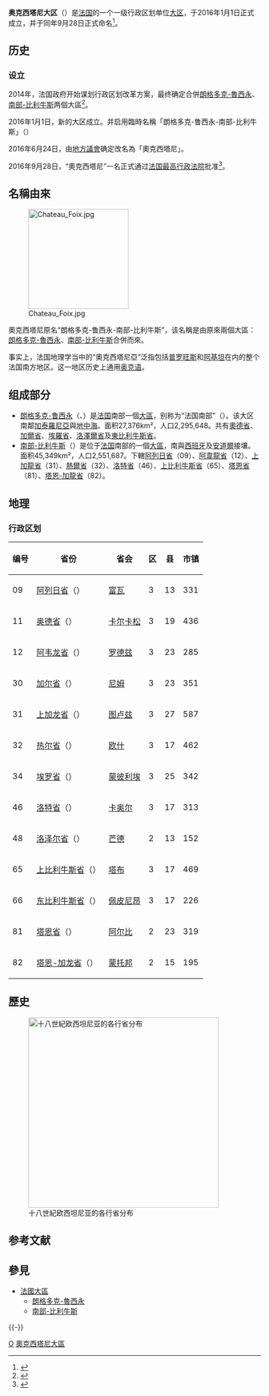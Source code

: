 {{not|奧克西塔尼亞}}
{{expand|time=2015-12-14T21:46:15+00:00}}
{{noteTA
|1 = zh-hans:比利牛斯; zh-hant:比利牛斯; zh-tw:庇里牛斯;
}}
{{Infobox settlement
<!-- See Template:Infobox settlement for additional fields and descriptions -->
| official_name            = 奧克西塔尼大區
| native_name             = {{native name|oc|Occitània}}
| native_name_lang        = fr
| settlement_type         = [[法国大区|大区]]
| image_skyline           = DSCN2174Pont du Gard.jpg
| image_caption           = [[羅馬時代|羅馬時代]]興建的[[加爾橋|加爾橋]]
| image_flag              = Flag of Occitanie.svg
| flag_size               = 120px
| image_shield            = Arms of the French Region of Languedoc-Roussillon.svg
| shield_size             =
| image_blank_emblem      =  
| blank_emblem_size       = 75px
| image_map               = Occitanie in France 2016.svg
| map_caption             = 
| motto                   = 
| coordinates             = 
| subdivision_type        = 國家
| subdivision_name        = {{flagu|France}}
| seat_type               = [[法国省会及大区首府|大区首府]]
| seat                    = [[圖盧茲|圖盧茲]]
| parts_type              = [[省_(法国)|省]]
| parts_style             = list
| parts                   = 13
| p1                      = [[阿列日省|阿列日省]](09)
| p2                      = [[奥德省|奥德省]] (11)
| p3                      = [[阿韦龙省|阿韦龙省]] (12)
| p4                      = [[加尔省|加尔省]] (30)
| p5                      = [[热尔省|热尔省]] (32)
| p6                      = [[上加龙省|上加龙省]] (31)
| p7                      = [[上比利牛斯省|上比利牛斯省]] (65)
| p8                      = [[埃罗省|埃罗省]] (34)
| p9                      = [[洛特省|洛特省]] (46)
| p10                     = [[洛泽尔省|洛泽尔省]] (48)
| p11                     = [[东比利牛斯省|东比利牛斯省]] (66)
| p12                     = [[塔恩省|塔恩省]] (81)
| p13                     = [[塔恩-加龙省|塔恩-加龙省]] (82)
| p14                     = 
| leader_party            = [[社会党_(法国)|PS]]
| leader_title            = {{le|法國和科西嘉議會區域委員會現任主席列表|List of current presidents of the regional councils of France and the Corsican Assembly|區域委員會主席}}
| leader_name             = {{le|卡羅爾·德爾加|Carole Delga}}
| area_footnotes          = 
| area_total_km2          = 72724
| area_land_km2           = 
| area_water_km2          = 
| area_rank               = 第三
| population_footnotes    = 
| population_total        = 5,839,867
| population_as_of        = 2015
| population_density_km2  = auto
| population_demonym      = Occitans
| timezone1               = [[Central_European_Time|CET]]
| utc_offset1             = +01:00
| timezone1_DST           = [[Central_European_Summer_Time|CEST]]
| utc_offset1_DST         = +02:00
| blank_name_sec1         = [[Gross_domestic_product|GDP]]
| blank_info_sec1         = {{plainlist|
*€1,590 億 (面值; 2015年)<ref name="insee.fr">{{cite web|url=https://www.insee.fr/fr/statistiques/1893220|title=Produits intérieurs bruts régionaux et valeurs ajoutées régionales de 1990 à 2015 - Insee|website=www.insee.fr|access-date=2021-01-04|archive-date=2019-04-03|archive-url=https://web.archive.org/web/20190403054511/http://www.insee.fr/fr/themes/detail.asp?reg_id=99&ref_id=pib-va-reg-base-2010|dead-url=no}}</ref>
*$2,000 億  ([[购买力平价|PPP]]; 2016年)}}
| blank2_name_sec1        = GDP per capita
| blank2_info_sec1        = €27,449 (面值; 2015年)<ref name="insee.fr"/>
| blank_name_sec2         = [[First_level_NUTS_of_the_European_Union#France|NUTS Region]]
| blank_info_sec2         = 
| website                 = 
| iso_code                = FR-OCC 
| footnotes               = 
}}
'''奥克西塔尼大区'''（{{lang-fr|Occitanie}}）是[[法国|法国]]的一个一级行政区划单位[[法国大区|大区]]，于2016年1月1日正式成立，并于同年9月28日正式命名<ref>{{Cite web |url = https://www.legifrance.gouv.fr/affichTexte.do?cidTexte=JORFTEXT000033161437&fastPos=1&fastReqId=1013440406&categorieLien=id&oldAction=rechTexte |title = Décret n° 2016-1264 du 28 septembre 2016 portant fixation du nom et du chef-lieu de la région Occitanie |website = Legifrance |language = fr |access-date = 2016-09-29 |archive-date = 2020-09-22 |archive-url = https://web.archive.org/web/20200922193721/https://www.legifrance.gouv.fr/affichTexte.do?cidTexte=JORFTEXT000033161437&fastPos=1&fastReqId=1013440406&categorieLien=id&oldAction=rechTexte |dead-url = no }}</ref>。

== 历史 ==
=== 设立 ===
2014年，法国政府开始谋划行政区划改革方案，最终确定合併[[朗格多克-魯西永|朗格多克-魯西永]]、[[南部-比利牛斯|南部-比利牛斯]]两個大區<ref>{{Cite web |url=http://www.lemonde.fr/politique/article/2014/12/17/la-carte-a-13-regions-definitivement-adoptee_4542278_823448.html |title=22大區合併為13大區 |accessdate=2015-12-14 |archive-date=2018-07-12 |archive-url=https://web.archive.org/web/20180712025904/https://www.lemonde.fr/politique/article/2014/12/17/la-carte-a-13-regions-definitivement-adoptee_4542278_823448.html |dead-url=no }}</ref>。

2016年1月1日，新的大区成立。并启用臨時名稱「朗格多克-鲁西永-南部-比利牛斯」（{{lang-fr|Languedoc-Roussillon-Midi-Pyrénées}}）

2016年6月24日，由[[大区委员会_(法国)|地方議會]]确定改名為「奧克西塔尼」。

2016年9月28日，“奧克西塔尼”一名正式通过[[法国最高行政法院|法国最高行政法院]]批准<ref>{{Cite web |url = http://www.ladepeche.fr/article/2016/09/30/2429679-nouvelle-grande-region-c-est-bien-occitanie.html |title = Nouvelle grande région : c'est bien Occitanie |website = Ladepeche |language = fr |access-date = 2016-09-30 |archive-date = 2021-03-07 |archive-url = https://web.archive.org/web/20210307174307/https://www.ladepeche.fr/article/2016/09/30/2429679-nouvelle-grande-region-c-est-bien-occitanie.html |dead-url = no }}</ref>。

==名稱由來==
{{Main|奧克西塔尼亞}}
[[File:Chateau_Foix.jpg|200px]]

奧克西塔尼原名“朗格多克-鲁西永-南部-比利牛斯”，该名稱是由原來兩個大區：[[朗格多克-魯西永|朗格多克-魯西永]]、[[南部-比利牛斯|南部-比利牛斯]]合併而來。

事实上，法国地理学当中的“奧克西塔尼亞”泛指包括[[普罗旺斯|普罗旺斯]]和[[阿基坦大区|阿基坦]]在内的整个法国南方地区。这一地区历史上通用[[奥克语|奥克语]]。

==组成部分==
*[[朗格多克-鲁西永|朗格多克-鲁西永]]（{{lang-fr|Languedoc-Roussillon}}、{{lang-ca|Llenguadoc-Rosselló}}）是[[法国|法国]]南部一個[[大區|大區]]，别称为“法国南部”（{{lang-fr|Sud de France}}）。该大区南鄰[[加泰羅尼亞|加泰羅尼亞]]與[[地中海|地中海]]。面积27,376km²，人口2,295,648。共有[[奧德省|奧德省]]、[[加爾省|加爾省]]、[[埃羅省|埃羅省]]、[[洛澤爾省|洛澤爾省]]及[[東比利牛斯省|東比利牛斯省]]。
*[[南部-比利牛斯|南部-比利牛斯]]（{{lang-fr|Midi-Pyrénées}}）是位于[[法国|法国]]南部的一個[[大區|大區]]，南與[[西班牙|西班牙]]及[[安道爾|安道爾]]接壤。面积45,349km²，人口2,551,687。下轄[[阿列日省|阿列日省]]（09）、[[阿韋龍省|阿韋龍省]]（12）、[[上加龍省|上加龍省]]（31）、[[熱爾省|熱爾省]]（32）、[[洛特省|洛特省]]（46）、[[上比利牛斯省|上比利牛斯省]]（65）、[[塔恩省|塔恩省]]（81）、[[塔恩-加龍省|塔恩-加龍省]]（82）。

==地理==

===行政区划===
{| class="wikitable sortable" 
! data-sort-type="number" | 编号 !! 省份 !! 省会 !! data-sort-type="number" | 区 !! data-sort-type="number" | 县 !! data-sort-type="number" | 市镇
|-
| 09 || [[阿列日省|阿列日省]]（{{lang|fr|Ariège}}） || [[富瓦|富瓦]] || 3 || 13 || 331
|-
| 11 || [[奥德省|奥德省]]（{{lang|fr|Aude}}） || [[卡尔卡松|卡尔卡松]] || 3 || 19 || 436
|-
| 12 || [[阿韦龙省|阿韦龙省]]（{{lang|fr|Aveyron}}） || [[罗德兹|罗德兹]] || 3 || 23 || 285
|-
| 30 || [[加尔省|加尔省]]（{{lang|fr|Gard}}） || [[尼姆|尼姆]] || 3 || 23 || 351
|-
| 31 || [[上加龙省|上加龙省]]（{{lang|fr|Haute-Garonne}}） || [[图卢兹|图卢兹]] || 3 || 27 || 587
|-
| 32 || [[热尔省|热尔省]]（{{lang|fr|Gers}}） || [[欧什|欧什]] || 3 || 17 || 462
|-
| 34 || [[埃罗省|埃罗省]]（{{lang|fr|Hérault}}） || [[蒙彼利埃|蒙彼利埃]] || 3 || 25 || 342
|-
| 46 || [[洛特省|洛特省]]（{{lang|fr|Lot}}） || [[卡奥尔|卡奥尔]] || 3 || 17 || 313
|-
| 48 || [[洛泽尔省|洛泽尔省]]（{{lang|fr|Lozère}}） || [[芒德|芒德]] || 2 || 13 || 152
|-
| 65 || [[上比利牛斯省|上比利牛斯省]]（{{lang|fr|Hautes-Pyrénées}}） || [[塔布|塔布]] || 3 || 17 || 469
|-
| 66 || [[东比利牛斯省|东比利牛斯省]]（{{lang|fr|Pyrénées-Orientales}}） || [[佩皮尼昂|佩皮尼昂]] || 3 || 17 || 226
|-
| 81 || [[塔恩省|塔恩省]]（{{lang|fr|Tarn}}） || [[阿尔比|阿尔比]] || 2 || 23 || 319
|-
| 82 || [[塔恩-加龙省|塔恩-加龙省]]（{{lang|fr|Tarn-et-Garonne}}） || [[蒙托邦|蒙托邦]] || 2 || 15 || 195
|}

==歷史==

[[File:Languedoc-Roussillon-Midi-Pyrénées et provinces.svg|thumb|right|380px|十八世紀欧西坦尼亚的各行省分布<br>
{{legend|#e1c44a|[[朗格多克|朗格多克]]}}
{{legend|#8bd9c5|[[吉耶讷|吉耶讷]]和[[加斯科涅|加斯科涅]]}}
{{legend|#efb3c7|{{tsl|fr|Comté de Foix|富瓦伯国}}}}
{{legend|#a3d283|[[鲁西永|鲁西永]]}}]]

== 参考文献 ==
{{Reflist}}

== 參見 ==
{{Portal box|法国}}
* [[法國大區|法國大區]]
** [[朗格多克-魯西永|朗格多克-魯西永]]
** [[南部-比利牛斯|南部-比利牛斯]]

{{-}}
{{法国大区}}
{{法国行政区划}}

[[Category:2016年设立的法国大区|O]]
[[Category:奧克西塔尼大區|]]